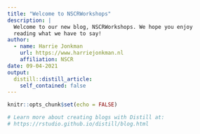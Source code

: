 ```yaml
---
title: "Welcome to NSCRWorkshops"
description: |
  Welcome to our new blog, NSCRWorkshops. We hope you enjoy 
  reading what we have to say!
author:
  - name: Harrie Jonkman 
    url: https://www.harriejonkman.nl
    affiliation: NSCR
date: 09-04-2021
output:
  distill::distill_article:
    self_contained: false
---
```


```r
knitr::opts_chunk$set(echo = FALSE)

# Learn more about creating blogs with Distill at:
# https://rstudio.github.io/distill/blog.html

```



